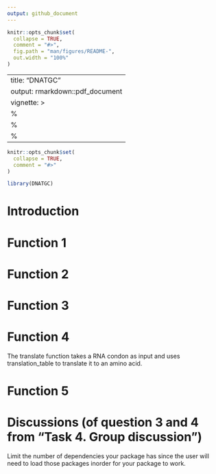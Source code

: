 ```yaml
---
output: github_document
---
```


<!-- README.md is generated from README.Rmd. Please edit that file -->

```r
knitr::opts_chunk$set(
  collapse = TRUE,
  comment = "#>",
  fig.path = "man/figures/README-",
  out.width = "100%"
)
```

---
title: "DNATGC"
output: rmarkdown::pdf_document
vignette: >
  %\VignetteIndexEntry{DNATGC}
  %\VignetteEngine{knitr::rmarkdown}
  %\VignetteEncoding{UTF-8}
---

```r
knitr::opts_chunk$set(
  collapse = TRUE,
  comment = "#>"
)
```

```r
library(DNATGC)
```

# Introduction


# Function 1


# Function 2


# Function 3


# Function 4
The translate function takes a RNA condon as input and uses translation_table to translate it to an amino acid.   

# Function 5

# Discussions (of question 3 and 4 from "Task 4. Group discussion")
Limit the number of dependencies your package has since the user will need to load those packages inorder for your package to work. 


